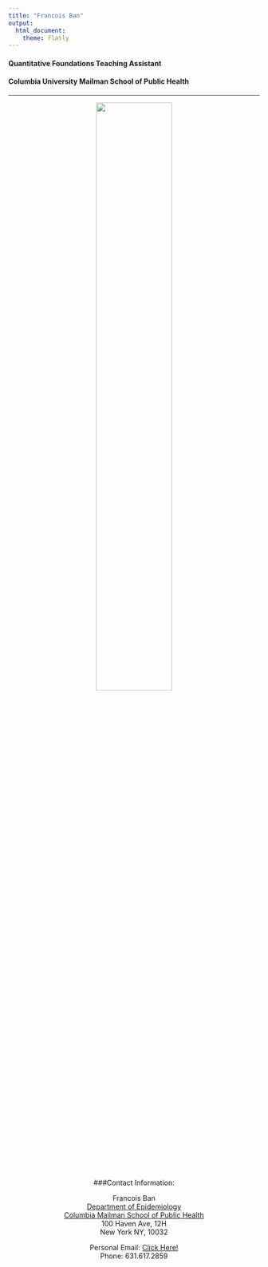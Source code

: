 ```yaml
---
title: "Francois Ban"
output: 
  html_document:
    theme: flatly
---
```


#### Quantitative Foundations Teaching Assistant
#### Columbia University Mailman School of Public Health

---
<center>
<img src="image/linkedin_pic.png" style="width:55%">


###Contact Information:

Francois Ban  
[Department of Epidemiology](https://www.mailman.columbia.edu/become-student/departments/epidemiology)  
[Columbia Mailman School of Public Health](https://www.mailman.columbia.edu/)  
100 Haven Ave, 12H  
New York NY, 10032

Personal Email: [Click Here!](mailto:francois.ban1214@gmail.com)  
Phone: 631.617.2859